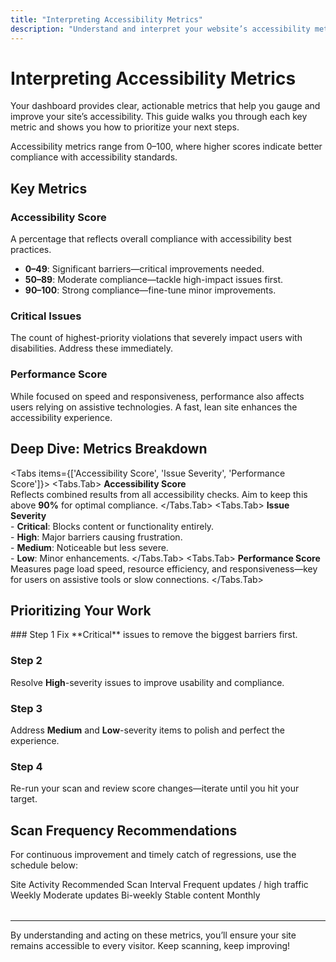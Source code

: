 ---
title: "Interpreting Accessibility Metrics"
description: "Understand and interpret your website’s accessibility metrics."
---


# Interpreting Accessibility Metrics

Your dashboard provides clear, actionable metrics that help you gauge and improve your site’s accessibility. This guide walks you through each key metric and shows you how to prioritize your next steps.

<Callout type="info">
  Accessibility metrics range from 0–100, where higher scores indicate better compliance with accessibility standards.
</Callout>

## Key Metrics

### Accessibility Score  
A percentage that reflects overall compliance with accessibility best practices.  
- **0–49**: Significant barriers—critical improvements needed.  
- **50–89**: Moderate compliance—tackle high-impact issues first.  
- **90–100**: Strong compliance—fine-tune minor improvements.

### Critical Issues  
The count of highest-priority violations that severely impact users with disabilities. Address these immediately.

### Performance Score  
While focused on speed and responsiveness, performance also affects users relying on assistive technologies. A fast, lean site enhances the accessibility experience.

## Deep Dive: Metrics Breakdown

<Tabs items={['Accessibility Score', 'Issue Severity', 'Performance Score']}>
  <Tabs.Tab>
    **Accessibility Score**  
    Reflects combined results from all accessibility checks. Aim to keep this above **90%** for optimal compliance.
  </Tabs.Tab>
  <Tabs.Tab>
    **Issue Severity**  
    - **Critical**: Blocks content or functionality entirely.  
    - **High**: Major barriers causing frustration.  
    - **Medium**: Noticeable but less severe.  
    - **Low**: Minor enhancements.
  </Tabs.Tab>
  <Tabs.Tab>
    **Performance Score**  
    Measures page load speed, resource efficiency, and responsiveness—key for users on assistive tools or slow connections.
  </Tabs.Tab>
</Tabs>

## Prioritizing Your Work

<Steps>
### Step 1  
Fix **Critical** issues to remove the biggest barriers first.

### Step 2  
Resolve **High**-severity issues to improve usability and compliance.

### Step 3  
Address **Medium** and **Low**-severity items to polish and perfect the experience.

### Step 4  
Re-run your scan and review score changes—iterate until you hit your target.
</Steps>

## Scan Frequency Recommendations

For continuous improvement and timely catch of regressions, use the schedule below:

<Table>
  <thead>
    <Table.Tr>
      <Table.Th>Site Activity</Table.Th>
      <Table.Th>Recommended Scan Interval</Table.Th>
    </Table.Tr>
  </thead>
  <tbody>
    <Table.Tr>
      <Table.Td>Frequent updates / high traffic</Table.Td>
      <Table.Td>Weekly</Table.Td>
    </Table.Tr>
    <Table.Tr>
      <Table.Td>Moderate updates</Table.Td>
      <Table.Td>Bi-weekly</Table.Td>
    </Table.Tr>
    <Table.Tr>
      <Table.Td>Stable content</Table.Td>
      <Table.Td>Monthly</Table.Td>
    </Table.Tr>
  </tbody>
</Table>

---

By understanding and acting on these metrics, you’ll ensure your site remains accessible to every visitor. Keep scanning, keep improving!  

